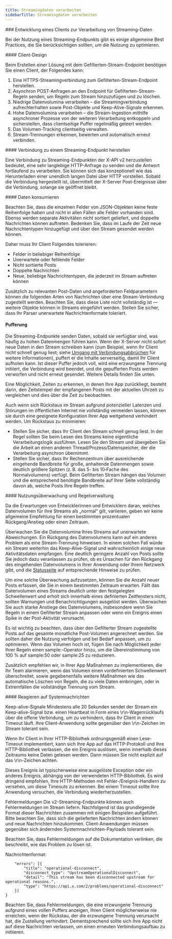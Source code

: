 ```yaml
---
title: Streamingdaten verarbeiten
sidebarTitle: Streamingdaten verarbeiten
---
```


<div id="building-a-client-to-consume-streaming-data">
  ### Entwicklung eines Clients zur Verarbeitung von Streaming-Daten
</div>

Bei der Nutzung eines Streaming-Endpunkts gibt es einige allgemeine Best Practices, die Sie berücksichtigen sollten, um die Nutzung zu optimieren.  
 

<div id="client-design">
  #### Client-Design
</div>

Beim Erstellen einer Lösung mit dem Gefilterten-Stream-Endpoint benötigen Sie einen Client, der Folgendes kann:

1. Eine HTTPS-Streamingverbindung zum Gefilterten-Stream-Endpoint herstellen.
2. Asynchron POST-Anfragen an den Endpoint für Gefilterten-Stream-Regeln senden, um Regeln zum Stream hinzuzufügen und zu löschen.
3. Niedrige Datenvolumina verarbeiten – die Streamingverbindung aufrechterhalten sowie Post-Objekte und Keep-Alive-Signale erkennen.
4. Hohe Datenvolumina verarbeiten – die Stream-Ingestion mithilfe asynchroner Prozesse von der weiteren Verarbeitung entkoppeln und sicherstellen, dass clientseitige Puffer regelmäßig geleert werden.
5. Das Volumen-Tracking clientseitig verwalten.
6. Stream-Trennungen erkennen, bewerten und automatisch erneut verbinden.
    

<div id="connecting-to-a-streaming-endpoint">
  #### Verbindung zu einem Streaming-Endpunkt herstellen
</div>

Eine Verbindung zu Streaming-Endpunkten der X-API v2 herzustellen bedeutet, eine sehr langlebige HTTP-Anfrage zu senden und die Antwort fortlaufend zu verarbeiten. Sie können sich das konzeptionell wie das Herunterladen einer unendlich langen Datei über HTTP vorstellen. Sobald die Verbindung hergestellt ist, übermittelt der X-Server Post-Ereignisse über die Verbindung, solange sie geöffnet bleibt.
 

<div id="consuming-data">
  #### Daten konsumieren
</div>

Beachten Sie, dass die einzelnen Felder von JSON-Objekten keine feste Reihenfolge haben und nicht in allen Fällen alle Felder vorhanden sind. Ebenso werden separate Aktivitäten nicht sortiert geliefert, und doppelte Nachrichten können auftreten. Bedenken Sie, dass im Laufe der Zeit neue Nachrichtentypen hinzugefügt und über den Stream gesendet werden können.

Daher muss Ihr Client Folgendes tolerieren:

- Felder in beliebiger Reihenfolge
- Unerwartete oder fehlende Felder
- Nicht sortierte Posts
- Doppelte Nachrichten
- Neue, beliebige Nachrichtentypen, die jederzeit im Stream auftreten können

Zusätzlich zu relevanten Post-Daten und angeforderten Feldparametern können die folgenden Arten von Nachrichten über eine Stream-Verbindung zugestellt werden. Beachten Sie, dass diese Liste nicht vollständig ist — weitere Objekte können in Streams eingeführt werden. Stellen Sie sicher, dass Ihr Parser unerwartete Nachrichtenformate toleriert.
 

#### Pufferung 

Die Streaming-Endpunkte senden Daten, sobald sie verfügbar sind, was häufig zu hohen Datenmengen führen kann. Wenn der X-Server nicht sofort neue Daten in den Stream schreiben kann (zum Beispiel, wenn Ihr Client nicht schnell genug liest; siehe [Umgang mit Verbindungsabbrüchen](/de/x-api/posts/filtered-stream#what-is-a-disconnection) für weitere Informationen), puffert er die Inhalte serverseitig, damit Ihr Client aufholen kann. Ist dieser Puffer jedoch voll, wird eine erzwungene Trennung initiiert, die Verbindung wird beendet, und die gepufferten Posts werden verworfen und nicht erneut gesendet. Weitere Details finden Sie unten.

Eine Möglichkeit, Zeiten zu erkennen, in denen Ihre App zurückliegt, besteht darin, den Zeitstempel der empfangenen Posts mit der aktuellen Uhrzeit zu vergleichen und dies über die Zeit zu beobachten.

Auch wenn sich Rückstaus im Stream aufgrund potenzieller Latenzen und Störungen im öffentlichen Internet nie vollständig vermeiden lassen, können sie durch eine geeignete Konfiguration Ihrer App weitgehend verhindert werden. Um Rückstaus zu minimieren:

- Stellen Sie sicher, dass Ihr Client den Stream schnell genug liest. In der Regel sollten Sie beim Lesen des Streams keine eigentliche Verarbeitungslogik ausführen. Lesen Sie den Stream und übergeben Sie die Arbeit an einen anderen Thread/Prozess/Datenspeicher, der die Verarbeitung asynchron übernimmt.
- Stellen Sie sicher, dass Ihr Rechenzentrum über ausreichende eingehende Bandbreite für große, anhaltende Datenmengen sowie deutlich größere Spitzen (z. B. das 5- bis 10‑Fache des Normalvolumens) verfügt. Beim Gefilterten Stream hängen das Volumen und die entsprechend benötigte Bandbreite auf Ihrer Seite vollständig davon ab, welche Posts Ihre Regeln treffen.
   

<div id="usage-tracking-and-rule-management">
  #### Nutzungsüberwachung und Regelverwaltung
</div>

Da die Erwartungen von Entwicklerinnen und Entwicklern daran, welches Datenvolumen für ihre Streams als „normal“ gilt, variieren, geben wir keine allgemeine Empfehlung für einen bestimmten prozentualen Rückgang/Anstieg oder einen Zeitraum.

Überwachen Sie die Datenvolumina Ihres Streams auf unerwartete Abweichungen. Ein Rückgang des Datenvolumens kann auf ein anderes Problem als eine Stream-Trennung hinweisen. In einem solchen Fall würde ein Stream weiterhin das Keep-Alive-Signal und wahrscheinlich einige neue Aktivitätsdaten empfangen. Eine deutlich geringere Anzahl von Posts sollte Sie jedoch dazu veranlassen zu prüfen, ob es Ursachen für den Rückgang des eingehenden Datenvolumens in Ihrer Anwendung oder Ihrem Netzwerk gibt, und die [Statusseite](https://api.twitterstat.us/) auf entsprechende Hinweise zu prüfen.

Um eine solche Überwachung aufzusetzen, können Sie die Anzahl neuer Posts erfassen, die Sie in einem bestimmten Zeitraum erwarten. Fällt das Datenvolumen eines Streams deutlich unter den festgelegten Schwellenwert und erholt sich innerhalb eines definierten Zeitfensters nicht, sollten Warnungen und Benachrichtigungen ausgelöst werden. Überwachen Sie auch starke Anstiege des Datenvolumens, insbesondere wenn Sie Regeln in einem Gefilterter Stream anpassen oder wenn ein Ereignis einen Spike in der Post-Aktivität verursacht.

Es ist wichtig zu beachten, dass über den Gefilterter Stream zugestellte Posts auf das gesamte monatliche Post-Volumen angerechnet werden. Sie sollten daher die Nutzung verfolgen und bei Bedarf anpassen, um zu optimieren. Wenn das Volumen hoch ist, fügen Sie nach Möglichkeit jeder Ihrer Regeln einen sample:-Operator hinzu, um die Übereinstimmung von 100 % auf sample:50 oder sample:25 zu reduzieren.

Zusätzlich empfehlen wir, in Ihrer App Maßnahmen zu implementieren, die Ihr Team alarmieren, wenn das Volumen einen vordefinierten Schwellenwert überschreitet, sowie gegebenenfalls weitere Maßnahmen wie das automatische Löschen von Regeln, die zu viele Daten einbringen, oder in Extremfällen die vollständige Trennung vom Stream.
 

<div id="responding-to-system-messages">
  #### Reagieren auf Systemnachrichten
</div>

Keep-alive-Signale
Mindestens alle 20 Sekunden sendet der Stream ein Keep-alive-Signal bzw. einen Heartbeat in Form eines \r\n-Wagenrücklaufs über die offene Verbindung, um zu verhindern, dass Ihr Client in einen Timeout läuft. Ihre Client-Anwendung sollte gegenüber den \r\n-Zeichen im Stream tolerant sein.

Wenn Ihr Client in Ihrer HTTP-Bibliothek ordnungsgemäß einen Lese-Timeout implementiert, kann sich Ihre App auf das HTTP-Protokoll und Ihre HTTP-Bibliothek verlassen, die ein Ereignis auslösen, wenn innerhalb dieses Zeitraums keine Daten gelesen werden. Dann müssen Sie nicht explizit auf das \r\n-Zeichen achten.

Dieses Ereignis ist typischerweise eine ausgelöste Exception oder ein anderes Ereignis, abhängig von der verwendeten HTTP-Bibliothek. Es wird dringend empfohlen, Ihre HTTP-Methoden mit Fehler-/Ereignis-Handlern zu versehen, um diese Timeouts zu erkennen. Bei einem Timeout sollte Ihre Anwendung versuchen, die Verbindung wiederherzustellen.

Fehlermeldungen
Die v2-Streaming-Endpunkte können auch Fehlermeldungen im Stream liefern. Nachfolgend ist das grundlegende Format dieser Nachrichten zusammen mit einigen Beispielen aufgeführt. Bitte beachten Sie, dass sich die gelieferten Nachrichten ändern können und neue Nachrichten hinzukommen. Client-Anwendungen müssen gegenüber sich ändernden Systemnachrichten-Payloads tolerant sein.

Beachten Sie, dass Fehlermeldungen auf die Dokumentation verlinken, die beschreibt, wie das Problem zu lösen ist.

Nachrichtenformat:

```{
	"errors": [{
		"title": "operational-disconnect",
		"disconnect_type": "UpstreamOperationalDisconnect",
		"detail": "This stream has been disconnected upstream for operational reasons.",
		"type": "https://api.x.com/2/problems/operational-disconnect"
	}]
}
```

Beachten Sie, dass Fehlermeldungen, die eine erzwungene Trennung aufgrund eines vollen Puffers anzeigen, Ihren Client möglicherweise nie erreichen, wenn der Rückstau, der die erzwungene Trennung verursacht hat, die Zustellung verhindert. Dementsprechend sollte sich Ihre App nicht auf diese Nachrichten verlassen, um einen erneuten Verbindungsaufbau zu initiieren.